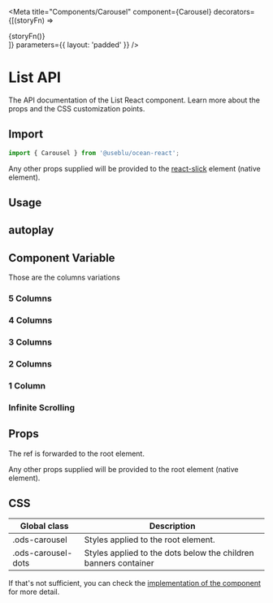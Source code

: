 

<Meta
  title="Components/Carousel"
  component={Carousel}
  decorators={[(storyFn) => <div className="show-grid">{storyFn()}</div>]}
  parameters={{ layout: 'padded' }}
/>

# List API

The API documentation of the List React component. Learn more about the props and the CSS customization points.

## Import

```javascript
import { Carousel } from '@useblu/ocean-react';
```

Any other props supplied will be provided to the [react-slick](https://react-slick.neostack.com/) element (native element).

## Usage

<Canvas withSource="open" withToolbar>
  <Story name="usage">
    <Carousel columns={1} infinite={true}>
      <BannerExample color={0} />
      <BannerExample color={1} />
      <BannerExample color={2} />
      <BannerExample color={3} />
      <BannerExample color={0} />
      <BannerExample color={1} />
      <BannerExample color={2} />
      <BannerExample color={3} />
    </Carousel>
  </Story>
</Canvas>

## autoplay

<Canvas withSource="open" withToolbar>
  <Story name="autoplay">
    <Carousel columns={1} infinite={true} autoplay={true}>
      <BannerExample color={0} />
      <BannerExample color={1} />
      <BannerExample color={2} />
      <BannerExample color={3} />
      <BannerExample color={0} />
      <BannerExample color={1} />
      <BannerExample color={2} />
      <BannerExample color={3} />
    </Carousel>
  </Story>
</Canvas>

## Component Variable

Those are the columns variations

### 5 Columns

<Canvas withSource="open" withToolbar>
  <Story name="variables-column-5">
    <Carousel columns={5}>
      <BannerExample color={0} />
      <BannerExample color={1} />
      <BannerExample color={2} />
      <BannerExample color={3} />
      <BannerExample color={0} />
      <BannerExample color={1} />
      <BannerExample color={2} />
      <BannerExample color={3} />
    </Carousel>
  </Story>
</Canvas>

### 4 Columns

<Canvas withSource="open" withToolbar>
  <Story name="variables-column-4">
    <Carousel columns={4}>
      <BannerExample color={0} />
      <BannerExample color={1} />
      <BannerExample color={2} />
      <BannerExample color={3} />
      <BannerExample color={0} />
      <BannerExample color={1} />
      <BannerExample color={2} />
      <BannerExample color={3} />
    </Carousel>
  </Story>
</Canvas>

### 3 Columns

<Canvas withSource="open" withToolbar>
  <Story name="variables-column-3">
    <Carousel columns={3}>
      <BannerExample color={0} />
      <BannerExample color={1} />
      <BannerExample color={2} />
      <BannerExample color={3} />
      <BannerExample color={0} />
      <BannerExample color={1} />
      <BannerExample color={2} />
      <BannerExample color={3} />
    </Carousel>
  </Story>
</Canvas>

### 2 Columns

<Canvas withSource="open" withToolbar>
  <Story name="variables-column-2">
    <Carousel columns={2}>
      <BannerExample color={0} />
      <BannerExample color={1} />
      <BannerExample color={2} />
      <BannerExample color={3} />
      <BannerExample color={0} />
      <BannerExample color={1} />
      <BannerExample color={2} />
      <BannerExample color={3} />
    </Carousel>
  </Story>
</Canvas>

### 1 Column

<Canvas withSource="open" withToolbar>
  <Story name="variables-column-1">
    <Carousel columns={1}>
      <BannerExample color={0} />
      <BannerExample color={1} />
      <BannerExample color={2} />
      <BannerExample color={3} />
      <BannerExample color={0} />
      <BannerExample color={1} />
      <BannerExample color={2} />
      <BannerExample color={3} />
    </Carousel>
  </Story>
</Canvas>

### Infinite Scrolling

<Canvas withSource="open" withToolbar>
  <Story name="variables-infinite-scroll">
    <Carousel columns={4} infinite={true}>
      <BannerExample color={0} />
      <BannerExample color={1} />
      <BannerExample color={2} />
      <BannerExample color={3} />
      <BannerExample color={0} />
      <BannerExample color={1} />
      <BannerExample color={2} />
      <BannerExample color={3} />
    </Carousel>
  </Story>
</Canvas>

## Props

<ArgsTable of="." />

The ref is forwarded to the root element.

Any other props supplied will be provided to the root element (native element).

## CSS

| Global class       | Description                                                     |
| ------------------ | --------------------------------------------------------------- |
| .ods-carousel      | Styles applied to the root element.                             |
| .ods-carousel-dots | Styles applied to the dots below the children banners container |

If that's not sufficient, you can check the [implementation of the component](https://github.com/ocean-ds/ocean-web/blob/master/packages/ocean-react/src/Carousel/Carousel.tsx) for more detail.

